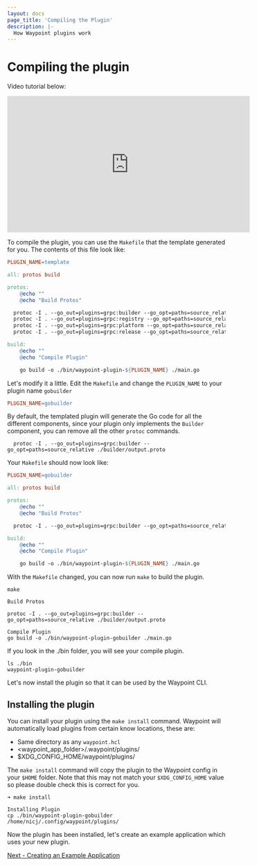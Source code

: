 ```yaml
---
layout: docs
page_title: 'Compiling the Plugin'
description: |-
  How Waypoint plugins work
---
```


# Compiling the plugin

Video tutorial below:

<iframe
  width="560"
  height="315"
  src="https://www.youtube.com/embed/4zwZCpqo0j8?start=1063&end=1260"
  frameborder="0"
  allow="accelerometer; autoplay; clipboard-write; encrypted-media; gyroscope; picture-in-picture"
  allowfullscreen
></iframe>

To compile the plugin, you can use the `Makefile` that the template generated for you. The contents of this file look like:

```makefile
PLUGIN_NAME=template

all: protos build

protos:
	@echo ""
	@echo "Build Protos"

  protoc -I . --go_out=plugins=grpc:builder --go_opt=paths=source_relative ./builder/output.proto
  protoc -I . --go_out=plugins=grpc:registry --go_opt=paths=source_relative ./registry/output.proto
  protoc -I . --go_out=plugins=grpc:platform --go_opt=paths=source_relative ./platform/output.proto
  protoc -I . --go_out=plugins=grpc:release --go_opt=paths=source_relative ./release/output.proto

build:
	@echo ""
	@echo "Compile Plugin"

	go build -o ./bin/waypoint-plugin-${PLUGIN_NAME} ./main.go
```

Let's modify it a little. Edit the `Makefile` and change the `PLUGIN_NAME` to your plugin name `gobuilder`

```makefile
PLUGIN_NAME=gobuilder
```

By default, the templated plugin will generate the Go code for all the different components, since your plugin only
implements the `Builder` component, you can remove all the other `protoc` commands.

```
  protoc -I . --go_out=plugins=grpc:builder --go_opt=paths=source_relative ./builder/output.proto
```

Your `Makefile` should now look like:

```makefile
PLUGIN_NAME=gobuilder

all: protos build

protos:
	@echo ""
	@echo "Build Protos"

  protoc -I . --go_out=plugins=grpc:builder --go_opt=paths=source_relative ./builder/output.proto

build:
	@echo ""
	@echo "Compile Plugin"

	go build -o ./bin/waypoint-plugin-${PLUGIN_NAME} ./main.go
```

With the `Makefile` changed, you can now run `make` to build the plugin.

```shell
make

Build Protos

protoc -I . --go_out=plugins=grpc:builder --go_opt=paths=source_relative ./builder/output.proto

Compile Plugin
go build -o ./bin/waypoint-plugin-gobuilder ./main.go
```

If you look in the ./bin folder, you will see your compile plugin.

```shell
ls ./bin
waypoint-plugin-gobuilder
```

Let's now install the plugin so that it can be used by the Waypoint CLI.

## Installing the plugin

You can install your plugin using the `make install` command. Waypoint will automatically
load plugins from certain know locations, these are:

- Same directory as any `waypoint.hcl`
- <waypoint_app_folder>/.waypoint/plugins/
- \$XDG_CONFIG_HOME/waypoint/plugins/

The `make install` command will copy the plugin to the Waypoint config in your
`$HOME` folder. Note that this may not match your `$XDG_CONFIG_HOME` value so
please double check this is correct for you.

```shell
➜ make install

Installing Plugin
cp ./bin/waypoint-plugin-gobuilder /home/nicj/.config/waypoint/plugins/
```

Now the plugin has been installed, let's create an example application which uses your new plugin.

[Next - Creating an Example Application](/docs/extending-waypoint/creating-plugins/example-application)
